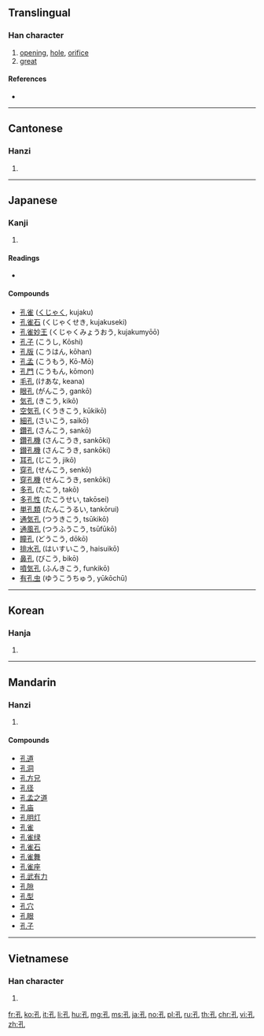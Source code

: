 ==Translingual==

===Han character===
{{Han char|rn=39|rad=子|as=01|sn=4|four=12410|canj=NDU|ids=⿰子乚}}

# [[opening]], [[hole]], [[orifice]]
# [[great]]

====References====
* {{Han ref|kx=0277.090|dkj=06933|dj=0544.030|hdz=21008.040|uh=5B54|ud=23380|bh=A4D5|bd=42197}}

----

==Cantonese==

===Hanzi===
{{yue-hanzi|jyut=[[hung2]]|y=hung2}}

# {{defn|lang=yue|sort=子01}}

----

==Japanese==

===Kanji===
{{ja-kanji|grade=c|rs=子01}}

# {{defn|lang=ja|sort=子01}}

====Readings====
* {{ja-readings|goon=[[く]] (ku), [[くう]] (kū)|kanon=[[こう]] (kō)|kun=[[あな]] (ana), [[はなはだ]] (hanahada)}}

====Compounds====
* [[孔雀]] ([[くじゃく]], kujaku)
* [[孔雀石]] (くじゃくせき, kujakuseki)
* [[孔雀妙王]] (くじゃくみょうおう, kujakumyōō)
* [[孔子]] (こうし, Kōshi)
* [[孔版]] (こうはん, kōhan)
* [[孔孟]] (こうもう, Kō-Mō)
* [[孔門]] (こうもん, kōmon)
* [[毛孔]] (けあな, keana)
* [[眼孔]] (がんこう, gankō)
* [[気孔]] (きこう, kikō)
* [[空気孔]] (くうきこう, kūkikō)
* [[細孔]] (さいこう, saikō)
* [[鑽孔]] (さんこう, sankō)
* [[鑽孔機]] (さんこうき, sankōki)
* [[鑚孔機]] (さんこうき, sankōki)
* [[耳孔]] (じこう, jikō)
* [[穿孔]] (せんこう, senkō)
* [[穿孔機]] (せんこうき, senkōki)
* [[多孔]] (たこう, takō)
* [[多孔性]] (たこうせい, takōsei)
* [[単孔類]] (たんこうるい, tankōrui)
* [[通気孔]] (つうきこう, tsūkikō)
* [[通風孔]] (つうふうこう, tsūfūkō)
* [[瞳孔]] (どうこう, dōkō)
* [[排水孔]] (はいすいこう, haisuikō)
* [[鼻孔]] (びこう, bikō)
* [[噴気孔]] (ふんきこう, funkikō)
* [[有孔虫]] (ゆうこうちゅう, yūkōchū)

----

==Korean==

===Hanja===
{{ko-hanja|hangeul=공|eumhun=구멍|rv=gong|mr=kong}}

# {{defn|lang=ko|sort=子01}}

----

==Mandarin==

===Hanzi===
{{cmn-hanzi|pin=[[kǒng]] ([[kong3]])|wg=k'ung<sup>3</sup>}}

# {{defn|lang=cmn|sort=子01}}

====Compounds====
* [[孔道]]
* [[孔洞]]
* [[孔方兄]]
* [[孔径]]
* [[孔孟之道]]
* [[孔庙]]
* [[孔明灯]]
* [[孔雀]]
* [[孔雀绿]]
* [[孔雀石]]
* [[孔雀舞]]
* [[孔雀座]]
* [[孔武有力]]
* [[孔隙]]
* [[孔型]]
* [[孔穴]]
* [[孔眼]]
* [[孔子]]

----

==Vietnamese==

===Han character===
{{vi-hantu|[[khổng]], [[hỏng]], [[hổng]], [[khỏng]], [[khủng]]|rs=子01}}

# {{defn|lang=vi|sort=子01}}

[[fr:孔]]
[[ko:孔]]
[[it:孔]]
[[li:孔]]
[[hu:孔]]
[[mg:孔]]
[[ms:孔]]
[[ja:孔]]
[[no:孔]]
[[pl:孔]]
[[ru:孔]]
[[th:孔]]
[[chr:孔]]
[[vi:孔]]
[[zh:孔]]